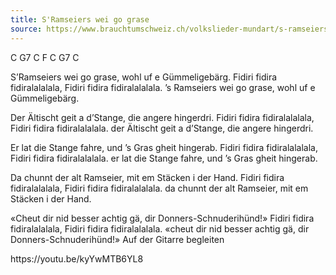 ```yaml
---
title: S'Ramseiers wei go grase
source: https://www.brauchtumschweiz.ch/volkslieder-mundart/s-ramseiers-wei-go-grase
---
```


C G7 C F C G7 C


S'Ramseiers wei go grase,
wohl uf e Gümmeligebärg.
Fidiri fidira fidiralalalala,
Fidiri fidira fidiralalalala.
’s Ramseiers wei go grase,
wohl uf e Gümmeligebärg.

Der Ältischt geit a d’Stange,
die angere hingerdri.
Fidiri fidira fidiralalalala,
Fidiri fidira fidiralalalala.
der Ältischt geit a d’Stange,
die angere hingerdri.

Er lat die Stange fahre,
und ’s Gras gheit hingerab.
Fidiri fidira fidiralalalala,
Fidiri fidira fidiralalalala.
er lat die Stange fahre,
und ’s Gras gheit hingerab.

Da chunnt der alt Ramseier,
mit em Stäcken i der Hand.
Fidiri fidira fidiralalalala,
Fidiri fidira fidiralalalala.
da chunnt der alt Ramseier,
mit em Stäcken i der Hand.

«Cheut dir nid besser achtig gä,
dir Donners-Schnuderihünd!»
Fidiri fidira fidiralalalala,
Fidiri fidira fidiralalalala.
«cheut dir nid besser achtig gä,
dir Donners-Schnuderihünd!»
Auf der Gitarre begleiten

https://youtu.be/kyYwMTB6YL8
